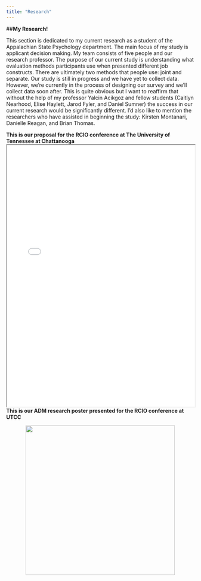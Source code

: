 ```yaml
---
title: "Research"
---
```


##**My Research!**

This section is dedicated to my current research as a student of the Appalachian State Psychology department. The main focus of my study is applicant decision making. My team consists of five people and our research professor. The purpose of our current study is understanding what evaluation methods participants use when presented different job constructs. There are ultimately two methods that people use: joint and separate. Our study is still in progress and we have yet to collect data. However, we're currently in the process of designing our survey and we'll collect data soon after. This is quite obvious but I want to reaffirm that without the help of my professor Yalcin Acikgoz and fellow students (Caitlyn Nearhood, Elise Haylett, Jarod Fyler, and Daniel Sumner) the success in our current research would be significantly different. I'd also like to mention the researchers who have assisted in beginning the study: Kirsten Montanari, Danielle Reagan, and Brian Thomas. 


**This is our proposal for the RCIO conference at The University of Tennessee at Chattanooga**
<iframe src="./ADM.pdf" width="100%" height="700px">

</iframe>


**This is our ADM research poster presented for the RCIO conference at UTCC**
<figure align = "middle">
<img src= "ConnorWebPic.jpg" style = "width:400px;">